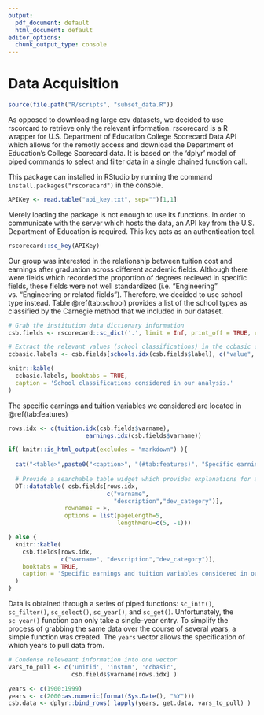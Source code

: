 ```yaml
---
output:
  pdf_document: default
  html_document: default
editor_options: 
  chunk_output_type: console
---
```

# Data Acquisition

```r
source(file.path("R/scripts", "subset_data.R"))
```
As opposed to downloading large csv datasets, we decided to use rscorcard to retrieve only the relevant information. rscorecard is a R wrapper for U.S. Department of Education College Scorecard Data API which allows for the remotly access and download the Department of Education's College Scorecard data. It is based on the 'dplyr' model of piped commands to select and filter data in a single chained function call. 

This package can installed in RStudio by running the command `install.packages("rscorecard")` in the console.
```r
APIKey <- read.table("api_key.txt", sep="")[1,1]
```

Merely loading the package is not enough to use its functions. In order to communicate with the server which hosts the data, an API key from the U.S. Department of Education is required. This key acts as an authentication tool.

```r
rscorecard::sc_key(APIKey)
```

Our group was interested in the relationship between tuition cost and earnings after graduation across different academic fields. Although there were fields which recorded the proportion of degrees recieved in specific fields, these fields were not well standardized (i.e. "Engineering" vs. "Engineering or related fields"). Therefore, we decided to use school type instead. Table \@ref(tab:school) provides a list of the school types as classified by the Carnegie method that we included in our dataset.
```r
# Grab the institution data dictionary information
csb.fields <- rscorecard::sc_dict('.', limit = Inf, print_off = TRUE, return_df = TRUE)

# Extract the relevant values (school classifications) in the ccbasic column
ccbasic.labels <- csb.fields[schools.idx(csb.fields$label), c("value", "label")]
```

```r
knitr::kable(
  ccbasic.labels, booktabs = TRUE,
  caption = 'School classifications considered in our analysis.'
)
```

The specific earnings and tuition variables we considered are located in \@ref(tab:features)
```r
rows.idx <- c(tuition.idx(csb.fields$varname),
                      earnings.idx(csb.fields$varname))
```

```r
if( knitr::is_html_output(excludes = "markdown") ){
  
  cat("<table>",paste0("<caption>", "(#tab:features)", "Specific earnings and tuition variables considered in our analysis.", "</caption>"),"</table>", sep ="\n")
  
  # Provide a searchable table widget which provides explanations for all relevant columns
  DT::datatable( csb.fields[rows.idx,
                            c("varname",
                              "description","dev_category")], 
                rownames = F, 
                options = list(pageLength=5, 
                               lengthMenu=c(5, -1)))

} else {
  knitr::kable(
    csb.fields[rows.idx,
               c("varname", "description","dev_category")],
    booktabs = TRUE,
    caption = 'Specific earnings and tuition variables considered in our analysis..'
  )
}
```

Data is obtained through a series of piped functions: `sc_init()`, `sc_filter()`, `sc_select()`, `sc_year()`, and `sc_get()`. Unfortunately, the `sc_year()` function can only take a single-year entry. To simplify the process of grabbing the same data over the course of several years, a simple function was created. The `years` vector allows the specification of which years to pull data from.
```r
# Condense releveant information into one vector
vars_to_pull <- c('unitid', 'instnm', 'ccbasic',
                  csb.fields$varname[rows.idx] )
```

```r
years <- c(1900:1999)
years <- c(2000:as.numeric(format(Sys.Date(), "%Y")))
csb.data <- dplyr::bind_rows( lapply(years, get.data, vars_to_pull) )
```